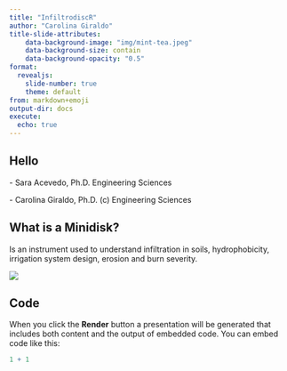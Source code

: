 ```yaml
---
title: "InfiltrodiscR"
author: "Carolina Giraldo"
title-slide-attributes:
    data-background-image: "img/mint-tea.jpeg"
    data-background-size: contain
    data-background-opacity: "0.5"
format:
  revealjs: 
    slide-number: true
    theme: default
from: markdown+emoji
output-dir: docs
execute:
  echo: true
---
```


## Hello

::: incremental
\- Sara Acevedo, Ph.D. Engineering Sciences

\- Carolina Giraldo, Ph.D. (c) Engineering Sciences
:::

## What is a Minidisk?

Is an instrument used to understand infiltration in soils, hydrophobicity, irrigation system design, erosion and burn severity.

![](images/mini.png)

## Code

When you click the **Render** button a presentation will be generated that includes both content and the output of embedded code. You can embed code like this:

```r
1 + 1
```
